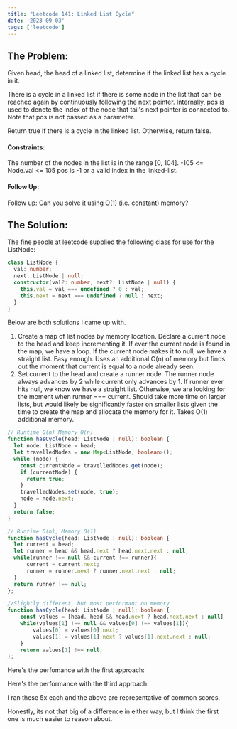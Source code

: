```yaml
---
title: "Leetcode 141: Linked List Cycle"
date: '2023-09-03'
tags: ['leetcode']
---
```


## The Problem:
Given head, the head of a linked list, determine if the linked list has a cycle in it.

There is a cycle in a linked list if there is some node in the list that can be reached again by continuously following the next pointer. Internally, pos is used to denote the index of the node that tail's next pointer is connected to. Note that pos is not passed as a parameter.

Return true if there is a cycle in the linked list. Otherwise, return false.

#### Constraints:

The number of the nodes in the list is in the range [0, 104].
-105 \<= Node.val \<= 105
pos is -1 or a valid index in the linked-list.

#### Follow Up:
Follow up: Can you solve it using O(1) (i.e. constant) memory?

## The Solution:

The fine people at leetcode supplied the following class for use for the ListNode:

```ts
class ListNode {
  val: number;
  next: ListNode | null;
  constructor(val?: number, next?: ListNode | null) {
    this.val = val === undefined ? 0 : val;
    this.next = next === undefined ? null : next;
  }
}
```

Below are both solutions I came up with.
1. Create a map of list nodes by memory location. Declare a current node to the head and keep incrementing it. If ever the current node is found in the map, we have a loop. If the current node makes it to null, we have a straight list. Easy enough. Uses an additional O(n) of memory but finds out the moment that current is equal to a node already seen.
2. Set current to the head and create a runner node. The runner node always advances by 2 while current only advances by 1. If runner ever hits null, we know we have a straight list. Otherwise, we are looking for the moment when runner === current. Should take more time on larger lists, but would likely be significantly faster on smaller lists given the time to create the map and allocate the memory for it. Takes O(1) additional memory.

```ts
// Runtime O(n) Memory O(n)
function hasCycle(head: ListNode | null): boolean {
  let node: ListNode = head;
  let travelledNodes = new Map<ListNode, boolean>();
  while (node) {
    const currentNode = travelledNodes.get(node);
    if (currentNode) {
      return true;
    }
    travelledNodes.set(node, true);
    node = node.next;
  }
  return false;
}

// Runtime O(n), Memory O(1)
function hasCycle(head: ListNode | null): boolean {
  let current = head;
  let runner = head && head.next ? head.next.next : null;
  while(runner !== null && current !== runner){
      current = current.next;
      runner = runner.next ? runner.next.next : null;
  }
  return runner !== null;
};

//Slightly different, but most performant on memory
function hasCycle(head: ListNode | null): boolean {
    const values = [head, head && head.next ? head.next.next : null] 
    while(values[1] !== null && values[0] !== values[1]){
        values[0] = values[0].next;
        values[1] = values[1].next ? values[1].next.next : null;
    }
    return values[1] !== null;
};
```

Here's the perfomance with the first approach:
<CustomImage src="https://raw.githubusercontent.com/justindanielclark/NextJS13BlogPosts/main/images/leetcode141SpeedWithMap.png" alt="leetcode141SpeedWithMap" />

Here's the performance with the third approach:
<CustomImage src="https://raw.githubusercontent.com/justindanielclark/NextJS13BlogPosts/main/images/leetcode141SpeedWithArr.png" alt="leetcode141SpeedWithArr" />

I ran these 5x each and the above are representative of common scores. 

Honestly, its not that big of a difference in either way, but I think the first one is much easier to reason about.
